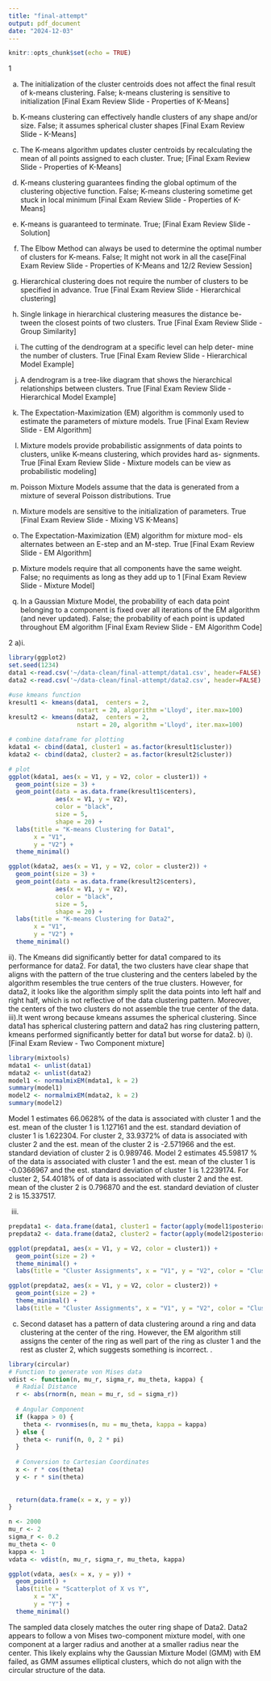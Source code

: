 ```yaml
---
title: "final-attempt"
output: pdf_document
date: "2024-12-03"
---
```


```r
knitr::opts_chunk$set(echo = TRUE)
```

1 \newline 

(a) The initialization of the cluster centroids does not affect the final
result of k-means clustering. \newline
False; k-means clustering is sensitive to initialization [Final Exam Review Slide - Properties of K-Means] \newline

(b) K-means clustering can effectively handle clusters of any shape
and/or size. \newline
False; it assumes spherical cluster shapes [Final Exam Review Slide - K-Means]\newline

(c) The K-means algorithm updates cluster centroids by recalculating
the mean of all points assigned to each cluster.\newline
True; [Final Exam Review Slide - Properties of K-Means] \newline

(d) K-means clustering guarantees finding the global optimum of the
clustering objective function. \newline
False; K-means clustering sometime get stuck in local minimum  [Final Exam Review Slide - Properties of K-Means] \newline

(e) K-means is guaranteed to terminate. \newline
True;  [Final Exam Review Slide - Solution] \newline

(f) The Elbow Method can always be used to determine the optimal
number of clusters for K-means. \newline
False; It might not work in all the case[Final Exam Review Slide - Properties of K-Means and 12/2 Review Session] \newline

(g) Hierarchical clustering does not require the number of clusters to
be specified in advance. \newline
True [Final Exam Review Slide - Hierarchical clustering] \newline

(h) Single linkage in hierarchical clustering measures the distance be-
tween the closest points of two clusters.\newline
True [Final Exam Review Slide - Group Similarity] \newline

(i) The cutting of the dendrogram at a specific level can help deter-
mine the number of clusters. \newline
True [Final Exam Review Slide - Hierarchical Model Example] \newline

(j) A dendrogram is a tree-like diagram that shows the hierarchical
relationships between clusters. \newline
True [Final Exam Review Slide - Hierarchical Model Example] \newline

(k) The Expectation-Maximization (EM) algorithm is commonly used
to estimate the parameters of mixture models. \newline
True [Final Exam Review Slide - EM Algorithm] \newline

(l) Mixture models provide probabilistic assignments of data points
to clusters, unlike K-means clustering, which provides hard as-
signments.\newline
True [Final Exam Review Slide - Mixture models can be view as probabilistic modeling] \newline

(m) Poisson Mixture Models assume that the data is generated from
a mixture of several Poisson distributions. \newline
True \newline

(n) Mixture models are sensitive to the initialization of parameters. \newline
True [Final Exam Review Slide - Mixing VS K-Means] \newline

(o) The Expectation-Maximization (EM) algorithm for mixture mod-
els alternates between an E-step and an M-step. \newline
True [Final Exam Review Slide - EM Algorithm] \newline

(p) Mixture models require that all components have the same weight. \newline
False; no requiments as long as they add up to 1 [Final Exam Review Slide - Mixture Model] \newline

(q) In a Gaussian Mixture Model, the probability of each data point
belonging to a component is fixed over all iterations of the EM
algorithm (and never updated).\newline
False; the probability of each point is updated throughout EM algorithm [Final Exam Review Slide - EM Algorithm Code] \newline

2 \newline
a)i.
```r
library(ggplot2)
set.seed(1234)
data1 <-read.csv('~/data-clean/final-attempt/data1.csv', header=FALSE)
data2 <-read.csv('~/data-clean/final-attempt/data2.csv', header=FALSE)
```

```r
#use kmeans function
kresult1 <- kmeans(data1,  centers = 2, 
                   nstart = 20, algorithm ='Lloyd', iter.max=100)
kresult2 <- kmeans(data2,  centers = 2, 
                   nstart = 20, algorithm ='Lloyd', iter.max=100)

# combine dataframe for plotting
kdata1 <- cbind(data1, cluster1 = as.factor(kresult1$cluster))
kdata2 <- cbind(data2, cluster2 = as.factor(kresult2$cluster))

# plot
ggplot(kdata1, aes(x = V1, y = V2, color = cluster1)) +
  geom_point(size = 3) + 
  geom_point(data = as.data.frame(kresult1$centers), 
             aes(x = V1, y = V2), 
             color = "black", 
             size = 5, 
             shape = 20) +   
  labs(title = "K-means Clustering for Data1", 
       x = "V1", 
       y = "V2") +
  theme_minimal()

ggplot(kdata2, aes(x = V1, y = V2, color = cluster2)) +
  geom_point(size = 3) + 
  geom_point(data = as.data.frame(kresult2$centers), 
             aes(x = V1, y = V2), 
             color = "black", 
             size = 5, 
             shape = 20) +   
  labs(title = "K-means Clustering for Data2", 
       x = "V1", 
       y = "V2") +
  theme_minimal()
```
ii). The Kmeans did significantly better for data1 compared to its performance for data2. For data1, the two clusters have clear shape that aligns with the pattern of the true clustering and the centers labeled by the algorithm resembles the true centers of the true clusters. However, for data2, it looks like the algorithm simply split the data points into left half and right half, which is not reflective of the data clustering pattern. Moreover, the centers of the two clusters do not assemble the true center of the data. 
\newline
iii).It went wrong because kmeans assumes the spherical clustering. Since data1 has spherical clustering pattern and data2 has ring clustering pattern, kmeans performed significantly better for data1 but worse for data2.
\newline
b)\newline
i).[Final Exam Review - Two Component mixture]
```r
library(mixtools)
mdata1 <- unlist(data1)
mdata2 <- unlist(data2)
model1 <- normalmixEM(mdata1, k = 2)
summary(model1)
model2 <- normalmixEM(mdata2, k = 2)
summary(model2)
```
Model 1 estimates 66.0628% of the data is associated with cluster 1 and the est. mean of the cluster 1 is 1.127161 and the est. standard deviation of cluster 1 is 1.622304. For cluster 2, 33.9372% of data is associated with cluster 2 and the est. mean of the cluster 2 is -2.571966 and the est. standard deviation of cluster 2 is 0.989746.
\newline
Model 2 estimates 45.59817 % of the data is associated with cluster 1 and the est. mean of the cluster 1 is  -0.0366967  and the est. standard deviation of cluster 1 is 1.2239174. For cluster 2, 54.4018% of of data is associated with cluster 2 and the est. mean of the cluster 2 is  0.796870 and the est. standard deviation of cluster 2 is 15.337517.

iii)
```r
prepdata1 <- data.frame(data1, cluster1 = factor(apply(model1$posterior, 1, which.max)))
prepdata2 <- data.frame(data2, cluster2 = factor(apply(model2$posterior, 1, which.max)))

ggplot(prepdata1, aes(x = V1, y = V2, color = cluster1)) +
  geom_point(size = 2) +
  theme_minimal() +
  labs(title = "Cluster Assignments", x = "V1", y = "V2", color = "Cluster")

ggplot(prepdata2, aes(x = V1, y = V2, color = cluster2)) +
  geom_point(size = 2) +
  theme_minimal() +
  labs(title = "Cluster Assignments", x = "V1", y = "V2", color = "Cluster")
```
c) Second dataset has a pattern of data clustering around a ring and data clustering at the center of the ring. However, the EM algorithm still assigns the center of the ring as well part of the ring as cluster 1 and the rest as cluster 2, which suggests something is incorrect.
\newline
3.\newline
```r
library(circular)
# Function to generate von Mises data
vdist <- function(n, mu_r, sigma_r, mu_theta, kappa) {
  # Radial Distance
  r <- abs(rnorm(n, mean = mu_r, sd = sigma_r))
  
  # Angular Component
  if (kappa > 0) {
    theta <- rvonmises(n, mu = mu_theta, kappa = kappa)
  } else {
    theta <- runif(n, 0, 2 * pi)
  }
  
  # Conversion to Cartesian Coordinates
  x <- r * cos(theta)
  y <- r * sin(theta)
  
 
  return(data.frame(x = x, y = y))
}
```

```r
n <- 2000          
mu_r <- 2         
sigma_r <- 0.2   
mu_theta <- 0     
kappa <- 1
vdata <- vdist(n, mu_r, sigma_r, mu_theta, kappa)
```

```r
ggplot(vdata, aes(x = x, y = y)) +
  geom_point() +  
  labs(title = "Scatterplot of X vs Y", 
       x = "X", 
       y = "Y") +   
  theme_minimal() 
```
The sampled data closely matches the outer ring shape of Data2. Data2 appears to follow a von Mises two-component mixture model, with one component at a larger radius and another at a smaller radius near the center. This likely explains why the Gaussian Mixture Model (GMM) with EM failed, as GMM assumes elliptical clusters, which do not align with the circular structure of the data.
